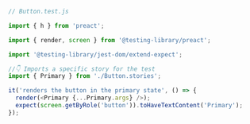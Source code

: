 ```js
// Button.test.js

import { h } from 'preact';

import { render, screen } from '@testing-library/preact';

import '@testing-library/jest-dom/extend-expect';

//👇 Imports a specific story for the test
import { Primary } from './Button.stories';

it('renders the button in the primary state', () => {
  render(<Primary {...Primary.args} />);
  expect(screen.getByRole('button')).toHaveTextContent('Primary');
});
```
